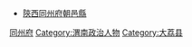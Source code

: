 *[[陝西|陝西]][[同州府|同州府]][[朝邑縣|朝邑縣]]
[[Category:清朝陝西知縣|同州府]]
[[Category:渭南政治人物|Category:渭南政治人物]]
[[Category:大荔县|Category:大荔县]]